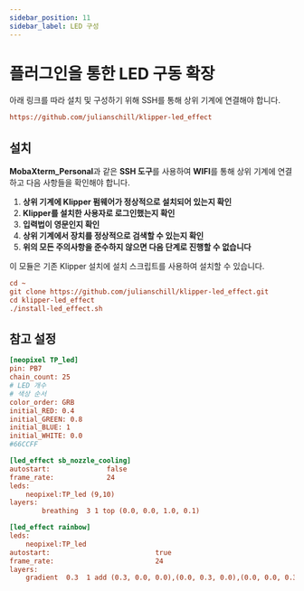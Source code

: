 ```yaml
---
sidebar_position: 11
sidebar_label: LED 구성
---
```



# 플러그인을 통한 LED 구동 확장

아래 링크를 따라 설치 및 구성하기 위해 SSH를 통해 상위 기계에 연결해야 합니다.

```cfg
https://github.com/julianschill/klipper-led_effect
```

## 설치

**MobaXterm_Personal**과 같은 **SSH 도구**를 사용하여 **WIFI**를 통해 상위 기계에 연결하고 다음 사항들을 확인해야 합니다.

1. **상위 기계에 Klipper 펌웨어가 정상적으로 설치되어 있는지 확인**
2. **Klipper를 설치한 사용자로 로그인했는지 확인**
3. **입력법이 영문인지 확인**
4. **상위 기계에서 장치를 정상적으로 검색할 수 있는지 확인**
5. **위의 모든 주의사항을 준수하지 않으면 다음 단계로 진행할 수 없습니다**

이 모듈은 기존 Klipper 설치에 설치 스크립트를 사용하여 설치할 수 있습니다.

```cfg
cd ~
git clone https://github.com/julianschill/klipper-led_effect.git
cd klipper-led_effect
./install-led_effect.sh
```

## 참고 설정

```cfg
[neopixel TP_led]
pin: PB7
chain_count: 25
# LED 개수
# 색상 순서
color_order: GRB
initial_RED: 0.4    
initial_GREEN: 0.8
initial_BLUE: 1
initial_WHITE: 0.0
#66CCFF 

[led_effect sb_nozzle_cooling]
autostart:              false
frame_rate:             24
leds:
    neopixel:TP_led (9,10)
layers:
        breathing  3 1 top (0.0, 0.0, 1.0, 0.1)

[led_effect rainbow]
leds:
    neopixel:TP_led
autostart:                          true
frame_rate:                         24
layers:
    gradient  0.3  1 add (0.3, 0.0, 0.0),(0.0, 0.3, 0.0),(0.0, 0.0, 0.3)

```
